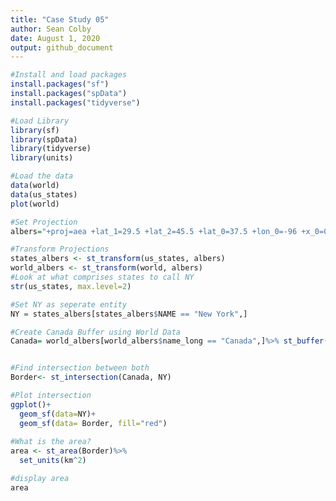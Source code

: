 ```yaml
---
title: "Case Study 05"
author: Sean Colby
date: August 1, 2020
output: github_document
---
```


```r
#Install and load packages
install.packages("sf")
install.packages("spData")
install.packages("tidyverse")

#Load Library
library(sf)
library(spData)
library(tidyverse)
library(units)

#Load the data
data(world)
data(us_states)
plot(world)
```

```r
#Set Projection 
albers="+proj=aea +lat_1=29.5 +lat_2=45.5 +lat_0=37.5 +lon_0=-96 +x_0=0 +y_0=0 +ellps=GRS80 +datum=NAD83 +units=m +no_defs"

#Transform Projections
states_albers <- st_transform(us_states, albers)
world_albers <- st_transform(world, albers)
#Look at what comprises states to call NY
str(us_states, max.level=2)

#Set NY as seperate entity
NY = states_albers[states_albers$NAME == "New York",]
```

```r
#Create Canada Buffer using World Data
Canada= world_albers[world_albers$name_long == "Canada",]%>% st_buffer(dist=10000)


#Find intersection between both
Border<- st_intersection(Canada, NY)

#Plot intersection 
ggplot()+
  geom_sf(data=NY)+
  geom_sf(data= Border, fill="red")
  
#What is the area?
area <- st_area(Border)%>%
  set_units(km^2)

#display area 
area
```
